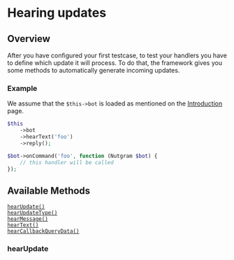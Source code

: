 
# Hearing updates

## Overview

After you have configured your first testcase, to test your handlers you have to define which update it will process.
To do that, the framework gives you some methods to automatically generate incoming updates.

### Example
We assume that the `$this->bot` is loaded as mentioned on the [Introduction](introduction.md) page.

<Tabs>
<TabItem value="test" label="Test" default>

```php
$this
    ->bot
    ->hearText('foo')
    ->reply();
```

</TabItem>
<TabItem value="handler" label="Triggered Handler">

```php
$bot->onCommand('foo', function (Nutgram $bot) {
    // this handler will be called
});
```

</TabItem>
</Tabs>

## Available Methods

<div class="container">
    <div class="row">
        <div class="col col--6">
            <div><code><a href="#hearUpdate">hearUpdate()</a></code></div>
            <div><code><a href="#hearUpdateType">hearUpdateType()</a></code></div>
            <div><code><a href="#hearMessage">hearMessage()</a></code></div>
            <div><code><a href="#hearText">hearText()</a></code></div>
            <div><code><a href="#hearCallbackQueryData">hearCallbackQueryData()</a></code></div>
        </div>
    </div>
</div>

### hearUpdate
